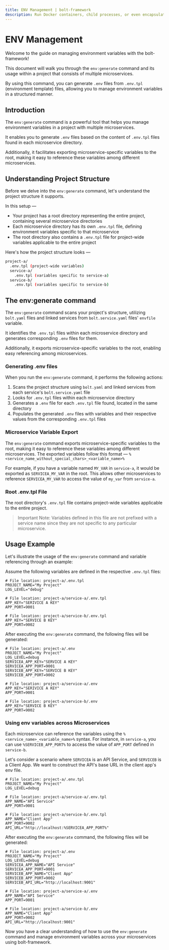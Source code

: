 ```yaml
---
title: ENV Management | bolt-framework
description: Run Docker containers, child processes, or even encapsulate your entire project within a VM, all under one unified API.
---
```



<Meta title="References/ENV Management" />

# ENV Management

Welcome to the guide on managing environment variables with the bolt-framework!

This document will walk you through the `env:generate` command and its usage within a project that consists of multiple microservices.

By using this command, you can generate `.env` files from `.env.tpl` (environment template) files, allowing you to manage environment variables in a structured manner.

## Introduction

The `env:generate` command is a powerful tool that helps you manage environment variables in a project with multiple microservices.

It enables you to generate `.env` files based on the content of `.env.tpl` files found in each microservice directory.

Additionally, it facilitates exporting microservice-specific variables to the root, making it easy to reference these variables among different microservices.

## Understanding Project Structure

Before we delve into the `env:generate` command, let's understand the project structure it supports.

In this setup —

- Your project has a root directory representing the entire project, containing several microservice directories
- Each microservice directory has its own `.env.tpl` file, defining environment variables specific to that microservice
- The root directory also contains a `.env.tpl` file for project-wide variables applicable to the entire project

Here's how the project structure looks —

```bash
project-a/
  .env.tpl (project-wide variables)
  service-a/
    .env.tpl (variables specific to service-a)
  service-b/
    .env.tpl (variables specific to service-b)
```

## The env:generate command

The `env:generate` command scans your project's structure, utilizing `bolt.yaml` files and linked services from `bolt.service.yaml` files' `envfile` variable.

It identifies the `.env.tpl` files within each microservice directory and generates corresponding `.env` files for them.

Additionally, it exports microservice-specific variables to the root, enabling easy referencing among microservices.

### Generating .env files

When you run the `env:generate` command, it performs the following actions:

1. Scans the project structure using `bolt.yaml` and linked services from each service's `bolt.service.yaml` file
2. Looks for `.env.tpl` files within each microservice directory
3. Generates a `.env` file for each `.env.tpl` file found, located in the same directory
4. Populates the generated `.env` files with variables and their respective values from the corresponding `.env.tpl` files

### Microservice Variable Export

The `env:generate` command exports microservice-specific variables to the root, making it easy to reference these variables among different microservices. The exported variables follow this format — `%<service_name_without_special_chars>_<variable_name>%`

For example, if you have a variable named `MY_VAR` in `service-a`, it would be exported as `SERVICEA_MY_VAR` in the root. This allows other microservices to reference `SERVICEA_MY_VAR` to access the value of `my_var` from `service-a`.

### Root .env.tpl File

The root directory's `.env.tpl` file contains project-wide variables applicable to the entire project.

> Important Note: Variables defined in this file are not prefixed with a service name since they are not specific to any particular microservice.

## Usage Example

Let's illustrate the usage of the `env:generate` command and variable referencing through an example:

Assume the following variables are defined in the respective `.env.tpl` files:

```env
# File location: project-a/.env.tpl
PROJECT_NAME="My Project"
LOG_LEVEL="debug"
```

```env
# File location: project-a/service-a/.env.tpl
APP_KEY="SERIVICE A KEY"
APP_PORT=9001
```

```env
# File location: project-a/service-b/.env.tpl
APP_KEY="SERVICE B KEY"
APP_PORT=9002
```

After executing the `env:generate` command, the following files will be generated:

```env
# File location: project-a/.env
PROJECT_NAME="My Project"
LOG_LEVEL=debug
SERVICEA_APP_KEY="SERVICE A KEY"
SERVICEA_APP_PORT=9001
SERVICEB_APP_KEY="SERVICE B KEY"
SERVICEB_APP_PORT=9002
```

```env
# File location: project-a/service-a/.env
APP_KEY="SERIVICE A KEY"
APP_PORT=9001
```

```env
# File location: project-a/service-b/.env
APP_KEY="SERVICE B KEY"
APP_PORT=9002
```

### Using env variables across Microservices

Each microservice can reference the variables using the `%<service_name>_<variable_name>%` syntax. For instance, in `service-a`, you can use `%SERVICEB_APP_PORT%` to access the value of `APP_PORT` defined in `service-b`.

Let's consider a scenario where `SERVICEA` is an API Service, and `SERVICEB` is a Client App. We want to construct the API's base URL in the client app's env file.

```env
# File location: project-a/.env.tpl
PROJECT_NAME="My Project"
LOG_LEVEL=debug
```

```env
# File location: project-a/service-a/.env.tpl
APP_NAME="API Service"
APP_PORT=9001
```

```env
# File location: project-a/service-b/.env.tpl
APP_NAME="Client App"
APP_PORT=9002
API_URL="http://localhost:%SERVICEA_APP_PORT%"
```

After executing the `env:generate` command, the following files will be generated:

```env
# File location: project-a/.env
PROJECT_NAME="My Project"
LOG_LEVEL=debug
SERVICEA_APP_NAME="API Service"
SERVICEA_APP_PORT=9001
SERVICEB_APP_NAME="Client App"
SERVICEB_APP_PORT=9002
SERVICEB_API_URL="http://localhost:9001"
```

```env
# File location: project-a/service-a/.env
APP_NAME="API Service"
APP_PORT=9001
```

```env
# File location: project-a/service-b/.env
APP_NAME="Client App"
APP_PORT=9002
API_URL="http://localhost:9001"
```

Now you have a clear understanding of how to use the `env:generate` command and manage environment variables across your microservices using bolt-framework.
